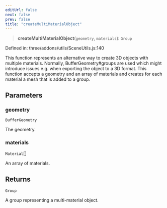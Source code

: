 ```yaml
---
editUrl: false
next: false
prev: false
title: "createMultiMaterialObject"
---
```


> **createMultiMaterialObject**(`geometry`, `materials`): `Group`

Defined in: three/addons/utils/SceneUtils.js:140

This function represents an alternative way to create 3D objects with multiple materials.
Normally, BufferGeometry#groups are used which might introduce issues e.g. when
exporting the object to a 3D format. This function accepts a geometry and an array of
materials and creates for each material a mesh that is added to a group.

## Parameters

### geometry

`BufferGeometry`

The geometry.

### materials

`Material`[]

An array of materials.

## Returns

`Group`

A group representing a multi-material object.
